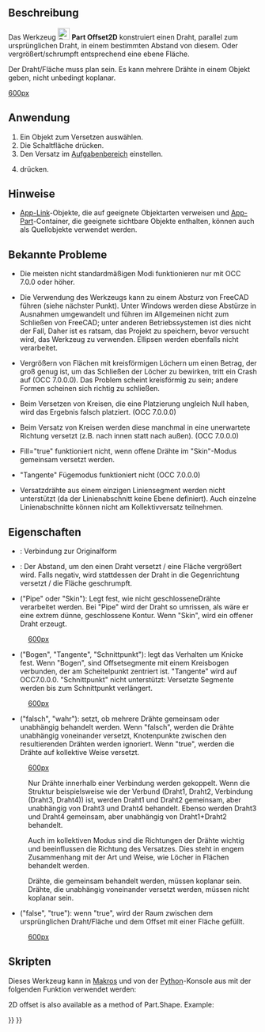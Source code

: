 <languages/>

{{Docnav/de
|[[Part_Offset/de|Versatz]]
|[[Part_Thickness/de|Dicke]]
|[[Part_Workbench/de|Part]]
|IconL=Part_Offset.svg
|IconR=Part_Thickness.svg
|IconC=Workbench_Part.svg
}}

{{GuiCommand/de
|Name=Part Offset2D
|Name/de=Part 2DVersatz
|MenuLocation=Formteil → 2D-Versatz
|Workbenches=[[Part_Workbench/de|Part]]
|Version=0.17
|SeeAlso=[[Part_Offset/de|Part Versatz]], [[Part_Thickness/de|Part Dicke]], [[Draft_Offset/de|Draft Versatz]]
}}

<span id="Description"></span>
==Beschreibung==

Das Werkzeug [[Image:Part_Offset2D.svg|24px]] '''Part Offset2D''' konstruiert einen Draht, parallel zum ursprünglichen Draht, in einem bestimmten Abstand von diesem. Oder vergrößert/schrumpft entsprechend eine ebene Fläche.

Der Draht/Fläche muss plan sein. Es kann mehrere Drähte in einem Objekt geben, nicht unbedingt koplanar. 

[[image:Part Offset2D Demo.png|600px]]

<span id="Usage"></span>
==Anwendung==

# Ein Objekt zum Versetzen auswählen.
# Die Schaltfläche {{Button|[[Image:Part_Offset2D.svg|16px]] [[Part_Offset2D/de|2D Offset]]}} drücken.
# Den Versatz im [[Task_Panel/de|Aufgabenbereich]] einstellen.
# {{Button|OK}} drücken.

<span id="Notes"></span>
==Hinweise==

* [[App_Link/de|App-Link]]-Objekte, die auf geeignete Objektarten verweisen und [[App_Part/de|App-Part]]-Container, die geeignete sichtbare Objekte enthalten, können auch als Quellobjekte verwendet werden. {{Version/de|0.20}}

<span id="Known_issues"></span>
==Bekannte Probleme==

* Die meisten nicht standardmäßigen Modi funktionieren nur mit OCC 7.0.0 oder höher.

* Die Verwendung des Werkzeugs kann zu einem Absturz von FreeCAD führen (siehe nächster Punkt). Unter Windows werden diese Abstürze in Ausnahmen umgewandelt und führen im Allgemeinen nicht zum Schließen von FreeCAD; unter anderen Betriebssystemen ist dies nicht der Fall, Daher ist es ratsam, das Projekt zu speichern, bevor versucht wird, das Werkzeug zu verwenden. Ellipsen werden ebenfalls nicht verarbeitet. 

* Vergrößern von Flächen mit kreisförmigen Löchern um einen Betrag, der groß genug ist, um das Schließen der Löcher zu bewirken, tritt ein Crash auf (OCC 7.0.0.0). Das Problem scheint kreisförmig zu sein; andere Formen scheinen sich richtig zu schließen. 

* Beim Versetzen von Kreisen, die eine Platzierung ungleich Null haben, wird das Ergebnis falsch platziert. (OCC 7.0.0.0)

* Beim Versatz von Kreisen werden diese manchmal in eine unerwartete Richtung versetzt (z.B. nach innen statt nach außen). (OCC 7.0.0.0)

* Fill="true" funktioniert nicht, wenn offene Drähte im "Skin"-Modus gemeinsam versetzt werden.

* "Tangente" Fügemodus funktioniert nicht (OCC 7.0.0.0)

* Versatzdrähte aus einem einzigen Liniensegment werden nicht unterstützt (da der Linienabschnitt keine Ebene definiert). Auch einzelne Linienabschnitte können nicht am Kollektivversatz teilnehmen.

<span id="Properties"></span>
==Eigenschaften==

* {{PropertyData/de|Quelle}}: Verbindung zur Originalform

* {{PropertyData/de|Wert}}: Der Abstand, um den einen Draht versetzt / eine Fläche vergrößert wird. Falls negativ, wird stattdessen der Draht in die Gegenrichtung versetzt / die Fläche geschrumpft.

* {{PropertyData/de|Modus}} ("Pipe" oder "Skin"): Legt fest, wie nicht geschlosseneDrähte verarbeitet werden. Bei "Pipe" wird der Draht so umrissen, als wäre er eine extrem dünne, geschlossene Kontur. Wenn "Skin", wird ein offener Draht erzeugt.

:[[image:Part Offset2D Mode.png|600px]]

* {{PropertyData/de|Fügen}} ("Bogen", "Tangente", "Schnittpunkt"): legt das Verhalten um Knicke fest. Wenn "Bogen", sind Offsetsegmente mit einem Kreisbogen verbunden, der am Scheitelpunkt zentriert ist. "Tangente" wird auf OCC7.0.0.0. "Schnittpunkt" nicht unterstützt: Versetzte Segmente werden bis zum Schnittpunkt verlängert.

:[[image:Part Offset2D Join.png|600px]]

* {{PropertyData/de|Knotenpunkt}} ("falsch", "wahr"): setzt, ob mehrere Drähte gemeinsam oder unabhängig behandelt werden. Wenn "falsch", werden die Drähte unabhängig voneinander versetzt, Knotenpunkte zwischen den resultierenden Drähten werden ignoriert. Wenn "true", werden die Drähte auf kollektive Weise  versetzt. 

:[[image:Part Offset2D Intersection.png|600px]]

:Nur Drähte innerhalb einer Verbindung werden gekoppelt. Wenn die Struktur beispielsweise wie der Verbund (Draht1, Draht2, Verbindung (Draht3, Draht4)) ist, werden Draht1 und Draht2 gemeinsam, aber unabhängig von Draht3 und Draht4 behandelt. Ebenso werden Draht3 und Draht4 gemeinsam, aber unabhängig von Draht1+Draht2 behandelt. 

:Auch im kollektiven Modus sind die Richtungen der Drähte wichtig und beeinflussen die Richtung des Versatzes. Dies steht in engem Zusammenhang mit der Art und Weise, wie Löcher in Flächen behandelt werden.

:Drähte, die gemeinsam behandelt werden, müssen koplanar sein. Drähte, die unabhängig voneinander versetzt werden, müssen nicht koplanar sein.

* {{PropertyData/de|Ausfüllen}} ("false", "true"): wenn "true", wird der Raum zwischen dem ursprünglichen Draht/Fläche und dem Offset mit einer Fläche gefüllt.

:[[image:Part Offset2D Fill.png|600px]]

<span id="Scripting"></span>
==Skripten==

Dieses Werkzeug kann in [[macros/de|Makros]] und von der [[Python/de|Python]]-Konsole aus mit der folgenden Funktion verwendet werden:
{{code|code=
f = App.ActiveDocument.addObject("Part::Offset2D", "Offset2D")
f.Source =  #some object
f.Value = 10.0
}}

2D offset is also available as a method of Part.Shape. Example:
{{code|code=
import Part
circle = Part.Circle().toShape()
enlarged_circle = circle.makeOffset2D(10.0)
Part.show(circle)
Part.show(enlarged_circle)
# makeOffset2D(offset, join = 0, fill = False, openResult = false, intersection = false)
# 
# * offset: distance to expand the shape by. 
# 
# * join: method of offsetting non-tangent joints. 0 = arcs, 1 = tangent, 2 =
# intersection
# 
# * fill: if true, the output is a face filling the space covered by offset. If
# false, the output is a wire/face.
# 
# * openResult: True for "Skin" mode; False for Pipe mode. 
# 
# * intersection: collective offset
# 
# Returns: result of offsetting (wire or face or compound of those). Compounding
# structure follows that of source shape.
}}


{{Docnav/de
|[[Part_Offset/de|Versatz]]
|[[Part_Thickness/de|Dicke]]
|[[Part_Workbench/de|Part]]
|IconL=Part_Offset.svg
|IconR=Part_Thickness.svg
|IconC=Workbench_Part.svg
}}

{{Part Tools navi{{#translation:}}}}
{{Userdocnavi{{#translation:}}}}
{{clear}}